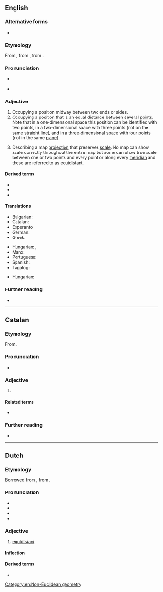 {{also|équidistant}}
==English==

===Alternative forms===
* {{l|en|æquidistant}} {{qualifier|archaic}}

===Etymology===
From {{der|en|frm|équidistant}}, from {{der|en|LL.|aequidistantem}}, from {{af|la|aequī|t1=equal|distantem|t2=distant|nocat=1}}.

===Pronunciation===
* {{a|US}} {{IPA|en|/i.kwəˈdɪs.tənt/}}
* {{audio|en|En-us-equidistant.ogg|Audio (US)}}

===Adjective===
{{en-adj|-}}

# Occupying a position midway between two ends or sides.
# Occupying a position that is an equal distance between several [[point]]s. Note that in a one-dimensional space this position can be identified with two points, in a two-dimensional space with three points (not on the same straight line), and in a three-dimensional space with four points (not in the same [[plane]]).
# {{lb|en|cartography}} Describing a map [[projection]] that preserves [[scale]]. No map can show scale correctly throughout the entire map but some can show true scale between one or two points and every point or along every [[meridian]] and these are referred to as equidistant.

====Derived terms====
* {{l|en|equidistantly}}
* {{l|en|inequidistant}}
* {{l|en|nonequidistant}}

====Translations====
{{trans-top|occupying a position that is an equal distance between several points}}
* Bulgarian: {{t+|bg|равноотстоящ}}
* Catalan: {{t|ca|equidistant}}
* Esperanto: {{t|eo|samdistanca}}
* German: {{t+|de|äquidistant}}
* Greek: {{t+|el|ισαπέχων|m}}
{{trans-mid}}
* Hungarian: {{t+|hu|egyenlő távolságra levő}}, {{t|hu|egyenlő távolságú}}
* Manx: {{t|gv|co-houd}}
* Portuguese: {{t+|pt|equidistante}}
* Spanish: {{t+|es|equidistante}}
* Tagalog: {{t|tl|pariagwat}}
{{trans-bottom}}

{{trans-top|cartography: describing a map projection that preserves scale}}
{{trans-mid}}
* Hungarian: {{t|hu|hossztartó}}
{{trans-bottom}}

===Further reading===
* {{R:Lexico}}

[[Category:en:Non-Euclidean geometry]]

----

==Catalan==

===Etymology===
From {{der|ca|la|aequidistāns}}.

===Pronunciation===
* {{ca-IPA|équidistànt}}

===Adjective===
{{ca-adj|mf}}

# {{l|en|equidistant}}

====Related terms====
* {{l|ca|distant}}

===Further reading===
* {{R:IEC2}}

----

==Dutch==

===Etymology===
Borrowed from {{bor|nl|fr|équidistant}}, from {{der|nl|la|aequidistāns}}.

===Pronunciation===
* {{IPA|nl|/ˌeː.kʋi.dɪsˈtɑnt/}}
* {{audio|nl|Nl-equidistant.ogg|Audio}}
* {{hyphenation|nl|equi|dis|tant}}
* {{rhymes|nl|ɑnt}}

===Adjective===
{{nl-adj|-}}

# [[#English|equidistant]]

====Inflection====
{{nl-decl-adj||-}}

====Derived terms====
* {{l|nl|equidistantie}}